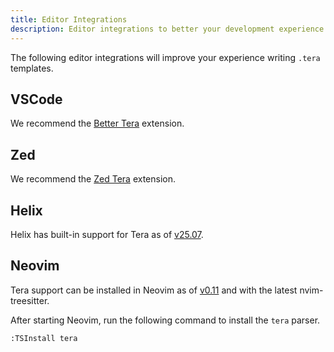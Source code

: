 ```yaml
---
title: Editor Integrations
description: Editor integrations to better your development experience.
---
```


The following editor integrations will improve your experience writing `.tera`
templates.

## VSCode

We recommend the 
[Better Tera](https://marketplace.visualstudio.com/items?itemName=uncenter.better-tera)
extension.

## Zed

We recommend the [Zed Tera](https://github.com/uncenter/zed-tera#installation)
extension.

## Helix

Helix has built-in support for Tera as of
[v25.07](https://github.com/helix-editor/helix/releases/tag/25.07).

## Neovim

Tera support can be installed in Neovim as of
[v0.11](https://github.com/neovim/neovim/releases/tag/v0.11.0) and with the
latest nvim-treesitter.

After starting Neovim, run the following command to install the `tera` parser.

```console title="nvim"
:TSInstall tera
```
